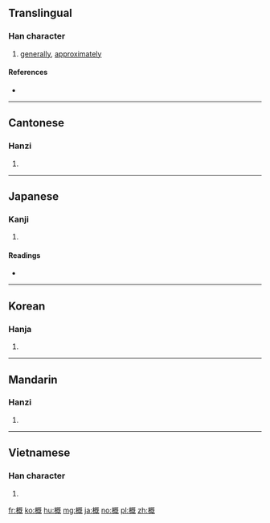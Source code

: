 {{also|槪}}
==Translingual==

===Han character===
{{Han char|rn=75|rad=木|as=09|sn=13|four=41914|canj=DAIU|ids=⿰木既}}

# [[generally]], [[approximately]]

====References====
* {{Han ref|kx=0542.191|dkj=15217|dj=0935.040|hdz=21256.080|uh=6982|ud=27010|bh=B7A7|bd=47015}}

----

==Cantonese==

===Hanzi===
{{yue-hanzi|jyut=[[koi2]], [[koi3]]|y=koi2, koi3}}

# {{defn|lang=yue|sort=木09}}

----

==Japanese==

===Kanji===
{{ja-kanji|grade=c|rs=木09}}

# {{defn|lang=ja|sort=木09}}

====Readings====
* {{ja-readings|goon=[[かい]] (kai)|kanon=[[かい]] (kai)|kanyoon=[[がい]] (gai)|kun=[[とかき]] (tokaki), [[おおむね]] (oomune), [[おもむき]] (omomuki)}}

----

==Korean==

===Hanja===
{{ko-hanja|hangeul=개|eumhun=|rv=gae|mr=kae|y=kay}}

# {{defn|lang=ko|sort=木09}}

----

==Mandarin==

===Hanzi===
{{cmn-hanzi|pin=[[gài]] ([[gai4]])|wg=kai<sup>4</sup>}}

# {{defn|lang=cmn|sort=木09}}

----

==Vietnamese==

===Han character===
{{vi-hantu|khái|rs=木09}}

# {{defn|lang=vi|sort=木09}}

[[fr:概]]
[[ko:概]]
[[hu:概]]
[[mg:概]]
[[ja:概]]
[[no:概]]
[[pl:概]]
[[zh:概]]